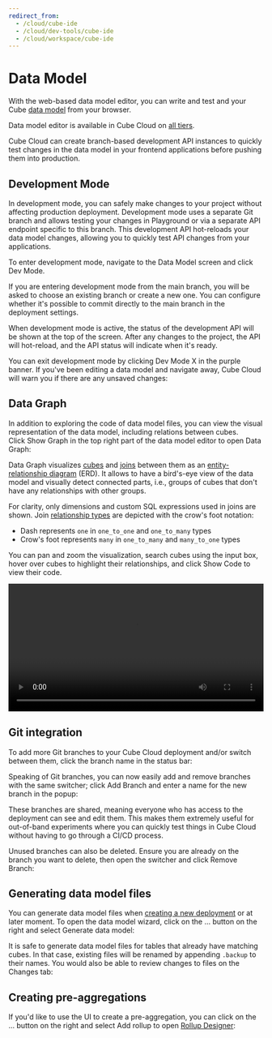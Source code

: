 ```yaml
---
redirect_from:
  - /cloud/cube-ide
  - /cloud/dev-tools/cube-ide
  - /cloud/workspace/cube-ide
---
```


# Data Model

With the web-based data model editor, you can write and test and your Cube [data
model][ref-data-modeling] from your browser.

<SuccessBox>

Data model editor is available in Cube Cloud on
[all tiers](https://cube.dev/pricing).

</SuccessBox>

Cube Cloud can create branch-based development API instances to quickly test
changes in the data model in your frontend applications before pushing them into
production.

<LoomVideo url="https://www.loom.com/embed/101b6291b0ba4d1d8982faa3b8c5bd55" />

## Development Mode

In development mode, you can safely make changes to your project without
affecting production deployment. Development mode uses a separate Git branch and
allows testing your changes in Playground or via a separate API endpoint
specific to this branch. This development API hot-reloads your data model
changes, allowing you to quickly test API changes from your applications.

To enter development mode, navigate to the <Btn>Data Model</Btn> screen and
click <Btn>Dev Mode</Btn>.

<Screenshot
  src="https://ucarecdn.com/f96a2b0e-a413-4126-84ef-45e73acbb5e0/"
  alt="Entering dev mode"
/>

If you are entering development mode from the main branch, you will be asked to
choose an existing branch or create a new one. You can configure whether it's possible
to commit directly to the main branch in the deployment settings.

When development mode is active, the status of the development API will be shown
at the top of the screen. After any changes to the project, the API
will hot-reload, and the API status will indicate when it's ready.

You can exit development mode by clicking <Btn>Dev Mode X</Btn> in the purple banner. If
you've been editing a data model and navigate away, Cube Cloud will warn you if
there are any unsaved changes:

<Screenshot
  src="https://ucarecdn.com/67b8e943-0043-4398-84fc-91d83765ed10/"
  alt="Unsaved changes warning modal"
/>

## Data Graph

In addition to exploring the code of data model files, you can view the visual
representation of the data model, including relations between cubes.
Click <Btn>Show Graph</Btn> in the top right part of the data model editor to
open Data Graph:

<Screenshot src="https://ucarecdn.com/30b7fa8c-fb9f-43fb-af1d-4ef98aae2829/" />

Data Graph visualizes [cubes][ref-cubes] and [joins][ref-joins] between them as
an [entity-relationship diagram][wiki-erd] (ERD). It allows to have a bird's-eye
view of the data model and visually detect connected parts, i.e., groups of
cubes that don't have any relationships with other groups.

For clarity, only dimensions and custom SQL expressions used in joins are shown.
Join [relationship types][ref-join-types] are depicted with the crow's foot
notation:

- Dash represents `one` in `one_to_one` and `one_to_many` types
- Crow's foot represents `many` in `one_to_many` and `many_to_one` types

You can pan and zoom the visualization, search cubes using the input box, hover
over cubes to highlight their relationships, and click <Btn>Show Code</Btn> to
view their code.

<video width="100%" controls>
  <source
    src="https://ucarecdn.com/2cc26fee-f94e-4328-bc46-297bfdd6e726/video.mp4"
    type="video/mp4"
  />
</video>

## Git integration

To add more Git branches to your Cube Cloud deployment and/or switch between
them, click the branch name in the status bar:

<Screenshot
  src="https://ucarecdn.com/a3ea164f-b93c-4c83-b7a3-697dd025b74a/"
  alt="Branch switcher"
/>

Speaking of Git branches, you can now easily add and remove branches with the
same switcher; click <Btn>Add Branch</Btn> and enter a name for the new branch
in the popup:

<Screenshot
  src="https://ucarecdn.com/15ea528f-4a54-40a1-83c7-2f67738a3e8b/"
  alt="Create a new branch"
/>

These branches are shared, meaning everyone who has access to the deployment can
see and edit them. This makes them extremely useful for out-of-band experiments
where you can quickly test things in Cube Cloud without having to go through a
CI/CD process.

Unused branches can also be deleted. Ensure you are already on the branch you
want to delete, then open the switcher and click <Btn>Remove Branch</Btn>:

<Screenshot
  src="https://ucarecdn.com/f1d37fe6-a6ae-4d78-a801-133639daf1ec/"
  alt="Delete a branch"
/>

## Generating data model files

You can generate data model files when [creating a new
deployment][ref-creating-deployment] or at later moment. To open the data model
wizard, click on the <Btn>...</Btn> button on the right and select <Btn>Generate
data model</Btn>:

<Screenshot
  highlight="inset(17.5% 0 50% 80% round 10px)"
  src="https://ucarecdn.com/0f9684c2-a7f5-48a2-9fac-32e050beba5d/"
/>

It is safe to generate data model files for tables that already have matching cubes.
In that case, existing files will be renamed by appending `.backup` to their names.
You would also be able to review changes to files on the <Btn>Changes</Btn> tab:

<Screenshot src="https://ucarecdn.com/a8d53348-8441-41f3-969c-df46d41d78b6/" />


## Creating pre-aggregations

If you'd like to use the UI to create a pre-aggregation, you can click on the
<Btn>...</Btn> button on the right and select <Btn>Add rollup</Btn> to open
[Rollup Designer][ref-rollup-designer]:

<Screenshot
  highlight="inset(17.5% 0 50% 80% round 10px)"
  src="https://ucarecdn.com/0f9684c2-a7f5-48a2-9fac-32e050beba5d/"
/>

[ref-data-modeling]: /product/data-modeling/overview
[ref-cubes]: /reference/data-model/cube
[ref-joins]: /reference/data-model/joins
[ref-join-types]: /reference/data-model/joins#relationship
[wiki-erd]: https://en.wikipedia.org/wiki/Entity–relationship_model
[ref-rollup-designer]: /product/workspace/rollup-designer
[ref-creating-deployment]: /product/deployment/cloud/deployments#creating-a-new-deployment
